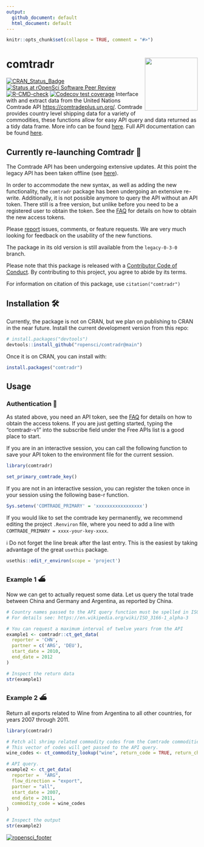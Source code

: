 ```yaml
---
output:
  github_document: default
  html_document: default
---
```


<!-- README.md is generated from README.Rmd. Please edit that file -->

```r
knitr::opts_chunk$set(collapse = TRUE, comment = "#>")
```

comtradr <img src="man/figures/logo.png" align="right" height="139" />
=======
<!-- badges: start -->
[![CRAN_Status_Badge](https://www.r-pkg.org/badges/version/comtradr)](https://cran.r-project.org/package=comtradr)
[![Status at rOpenSci Software Peer Review](https://badges.ropensci.org/613_status.svg)](https://github.com/ropensci/software-review/issues/613)
[![R-CMD-check](https://github.com/ropensci/comtradr/actions/workflows/R-CMD-check.yaml/badge.svg)](https://github.com/ropensci/comtradr/actions/workflows/R-CMD-check.yaml)
[![Codecov test coverage](https://codecov.io/gh/ropensci/comtradr/branch/main/graph/badge.svg)](https://app.codecov.io/gh/ropensci/comtradr?branch=main)
<!-- badges: end -->
Interface with and extract data from the United Nations Comtrade API <https://comtradeplus.un.org/>. Comtrade provides country level shipping data for a variety of commodities, these functions allow for easy API query and data returned as a tidy data frame. More info can be found [here](https://unstats.un.org/wiki/display/comtrade). Full API documentation can be found [here](https://comtradedeveloper.un.org/).

## Currently re-launching Comtradr 🚧

The Comtrade API has been undergoing extensive updates. At this point the legacy API has been taken offline (see [here](https://unstats.un.org/wiki/display/comtrade/New+Comtrade+FAQ+for+Advanced+Users#NewComtradeFAQforAdvancedUsers-WhatisthelegacyoftheUNComtrade?UntilwhencanIuseit?)).


In order to accommodate the new syntax, as well as adding the new functionality, the `comtradr` package has been undergoing an extensive re-write. Additionally, it is not possible anymore to query the API without an API token. There still is a free version, but unlike before you need to be a registered user to obtain the token. See the [FAQ](https://unstats.un.org/wiki/display/comtrade/New+Comtrade+User+Guide#NewComtradeUserGuide-UNComtradeAPIManagement) for details on how to obtain the new access tokens. 

Please [report](https://github.com/ropensci/comtradr/issues) issues, comments, or feature requests. We are very much looking for feedback on the usability of the new functions. 

The package in its old version is still available from the `legacy-0-3-0` branch.

Please note that this package is released with a [Contributor Code of Conduct](https://rOpenSci.org/code-of-conduct/). By contributing to this project, you agree to abide by its terms.

For information on citation of this package, use `citation("comtradr")`

## Installation 🛠️

Currently, the package is not on CRAN, but we plan on publishing to CRAN in the near future. Install the current development version from this repo:

```r
# install.packages("devtools")
devtools::install_github("ropensci/comtradr@main")
```

Once it is on CRAN, you can install with:

```r
install.packages("comtradr")
```

## Usage

### Authentication 🔐

As stated above, you need an API token, see the [FAQ](https://unstats.un.org/wiki/display/comtrade/New+Comtrade+User+Guide#NewComtradeUserGuide-UNComtradeAPIManagement) for details on how to obtain the access tokens. If you are just getting started, typing the "comtradr-v1" into the subscribe field under the Free APIs list is a good place to start.

If you are in an interactive session, you can call the following function to save your API token to the environment file for the current session. 

```r
library(comtradr)

set_primary_comtrade_key()
```

If you are not in an interactive session, you can register the token once in your session using the following base-r function.

```r
Sys.setenv('COMTRADE_PRIMARY' = 'xxxxxxxxxxxxxxxxx')
```

If you would like to set the comtrade key permanently, we recommend editing the project `.Renviron` file, where you need to add a line with `COMTRADE_PRIMARY = xxxx-your-key-xxxx`. 

ℹ️ Do not forget the line break after the last entry. This is the easiest by taking advantage of the great `usethis` package. 

```r
usethis::edit_r_environ(scope = 'project')
``` 

### Example 1 ⛴️

Now we can get to actually request some data. Let us query the total trade between China and Germany and Argentina, as reported by China. 


```r

# Country names passed to the API query function must be spelled in ISO3 format. 
# For details see: https://en.wikipedia.org/wiki/ISO_3166-1_alpha-3 

# You can request a maximum interval of twelve years from the API
example1 <- comtradr::ct_get_data(
  reporter = 'CHN',
  partner = c('ARG', 'DEU'),
  start_date = 2010,
  end_date = 2012
)

# Inspect the return data
str(example1)
```


### Example 2 ⛴️
Return all exports related to Wine from Argentina to all other countries, for years 2007 through 2011.

```r
library(comtradr)

# Fetch all shrimp related commodity codes from the Comtrade commodities DB.
# This vector of codes will get passed to the API query.
wine_codes <- ct_commodity_lookup("wine", return_code = TRUE, return_char = TRUE)

# API query.
example2 <- ct_get_data(
  reporter =  "ARG",
  flow_direction = "export",
  partner = "all",
  start_date = 2007,
  end_date = 2011,
  commodity_code = wine_codes
)

# Inspect the output
str(example2)
```

[![ropensci_footer](https://ropensci.org/public_images/ropensci_footer.png)](https://ropensci.org)
